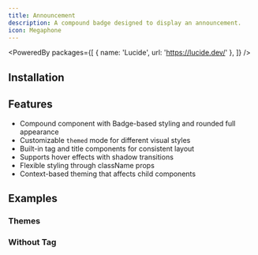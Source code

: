 ```yaml
---
title: Announcement
description: A compound badge designed to display an announcement.
icon: Megaphone
---
```


<PoweredBy packages={[
  { name: 'Lucide', url: 'https://lucide.dev/' },
]} />

<Preview path="announcement" />

## Installation

<Installer packageName="announcement" />

## Features

- Compound component with Badge-based styling and rounded full appearance
- Customizable `themed` mode for different visual styles
- Built-in tag and title components for consistent layout
- Supports hover effects with shadow transitions
- Flexible styling through className props
- Context-based theming that affects child components

## Examples

### Themes

<Preview path="announcement-themes" />

### Without Tag

<Preview path="announcement-tagless" />
